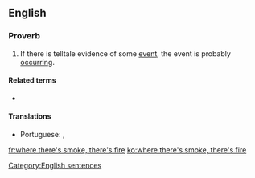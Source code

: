 ==English==

===Proverb===
{{head|en|proverb|head=[[where]] [[there's|there’s]] [[smoke]], [[there's|there’s]] [[fire]]}}

# {{lb|en|UK|US|Australia|Canada|NZ}} If there is telltale evidence of some [[event]], the event is probably [[occurring]].

====Related terms====
* {{l|en|no smoke without fire}}

====Translations====
{{trans-top|if there is telltale evidence of some event, the event is probably occurring}}
* Portuguese: {{t|pt|onde há fumaça, há fogo}} {{qualifier|Brazil}}, {{t|pt|onde há fumo, há fogo}} {{qualifier|Portugal}}
{{trans-mid}}
{{trans-bottom}}

[[Category:English sentences]]

[[fr:where there's smoke, there's fire]]
[[ko:where there's smoke, there's fire]]